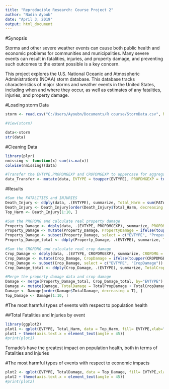 ---
title: "Reproducible Research: Course Project 2"
author: "Nadin Ayoub"
date: "April 3, 2019"
output: html_document
---
#Synopsis

Storms and other severe weather events can cause both public health and economic problems for communities and municipalities. Many severe events can result in fatalities, injuries, and property damage, and preventing such outcomes to the extent possible is a key concern.

This project explores the U.S. National Oceanic and Atmospheric Administration's (NOAA) storm database. This database tracks characteristics of major storms and weather events in the United States, including when and where they occur, as well as estimates of any fatalities, injuries, and property damage.

#Loading storm Data

```{r}
storm <- read.csv("C:/Users/Ayoubn/Documents/R course/StormData.csv", header=TRUE, sep=",")
```

```{r}
#View(storm)

data<-storm
str(data)

```

#Cleaning Data

```{r}
library(plyr)
nmissing <- function(x) sum(is.na(x))
colwise(nmissing)(data)

```



```{r}
#Transfer the EVTYPE,PROPDMGEXP and CROPDMGEXP to uppercase for aggregation
data_Transfer <- mutate(data, EVTYPE = toupper(EVTYPE), PROPDMGEXP = toupper(PROPDMGEXP), CROPDMGEXP = toupper(CROPDMGEXP), BGN_DATE = as.POSIXlt(data$BGN_DATE, format="%m/%d/%Y %H:%M:%S"))
```

#Results

```{r}
#Sum the FATALITIES and INJURIES 
Death_Injury <- ddply(data, .(EVTYPE), summarize, Total_Harm = sum(FATALITIES + INJURIES))
Death_Injury <- Death_Injury[order(Death_Injury$Total_Harm, decreasing = T), ]
Top_Harm <- Death_Injury[1:10, ]
```

  
```{r}
#Sum the PROPDMG and calculate real property damage
Property_Damage <- ddply(data, .(EVTYPE, PROPDMGEXP), summarize, PROPDMG = sum(PROPDMG))
Property_Damage <- mutate(Property_Damage, PropertyDamage = ifelse(toupper(PROPDMGEXP) =='K', PROPDMG*1000, ifelse(toupper(PROPDMGEXP) =='M', PROPDMG*1000000, ifelse(toupper(PROPDMGEXP) == 'B', PROPDMG*1000000000, ifelse(toupper(PROPDMGEXP) == 'H', PROPDMG*100, PROPDMG)))))
Property_Damage <- subset(Property_Damage, select = c("EVTYPE", "PropertyDamage"))
Property_Damage_total <- ddply(Property_Damage, .(EVTYPE), summarize, TotalPropDamage = sum(PropertyDamage))
```


```{r}
#Sum the CROPDMG and calculate real crop damage 
Crop_Damage <- ddply(data, .(EVTYPE, CROPDMGEXP), summarize, CROPDMG = sum(CROPDMG))
Crop_Damage <- mutate(Crop_Damage, CropDamage = ifelse(toupper(CROPDMGEXP) =='K', CROPDMG*1000, ifelse(toupper(CROPDMGEXP) =='M', CROPDMG*1000000, ifelse(toupper(CROPDMGEXP) == 'B', CROPDMG*1000000000, ifelse(toupper(CROPDMGEXP) == 'H', CROPDMG*100, CROPDMG)))))
Crop_Damage <- subset(Crop_Damage, select = c("EVTYPE", "CropDamage"))
Crop_Damage_total <- ddply(Crop_Damage, .(EVTYPE), summarize, TotalCropDamage = sum(CropDamage))
```


```{r}
#Merge the property damage data and crop damage
Damage <- merge(Property_Damage_total, Crop_Damage_total, by="EVTYPE")
Damage <- mutate(Damage, TotalDamage = TotalPropDamage + TotalCropDamage)
Damage <- Damage[order(Damage$TotalDamage, decreasing = T), ]
Top_Damage <- Damage[1:10, ]
```

#The most harmful types of events with respect to population health

##Total Fatalities and Injuries by event

```{r}
library(ggplot2)
plot1 <- qplot(EVTYPE, Total_Harm, data = Top_Harm, fill= EVTYPE,xlab="Top 10 events",ylab="Casualties",main="Casualties due to severe weather events\nin the U.S from 1950-2011")
plot1 + theme(axis.text.x = element_text(angle = 45))
#print(plot1)
```

Tornado's have the greatest impact on population health, both in terms of Fatalities and Injuries

#The most harmful types of events with respect to economic impacts

```{r}
plot2 <- qplot(EVTYPE, TotalDamage, data = Top_Damage, fill= EVTYPE,xlab="Top 10 events",ylab="Economic damage",main="Economic damage due to severe weather events\nin the U.S from 1950-2011")
plot2 + theme(axis.text.x = element_text(angle = 45))
#print(plot2)
```


